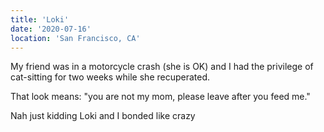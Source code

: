 ```yaml
---
title: 'Loki'
date: '2020-07-16'
location: 'San Francisco, CA'
---
```


<InteractiveImage image_id="jul-16-loki_lzvxq5" />

My friend was in a motorcycle crash (she is OK) and I had the privilege of cat-sitting for two weeks while she recuperated.

That look means: "you are not my mom, please leave after you feed me."

Nah just kidding Loki and I bonded like crazy